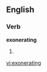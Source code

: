 
==English==

===Verb===
'''exonerating'''

# {{present participle of|[[exonerate]]}}

[[vi:exonerating]]